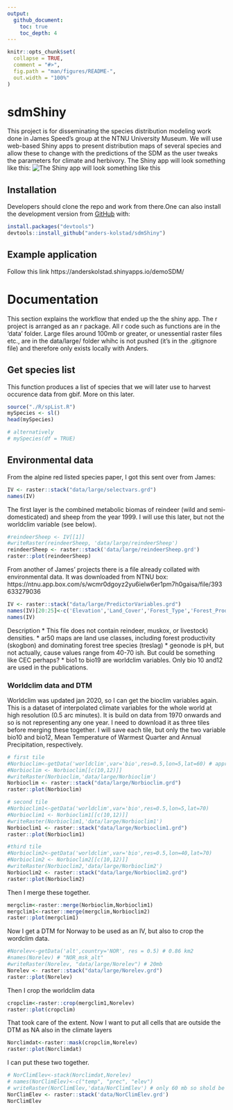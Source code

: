 ```yaml
---
output:
  github_document:
    toc: true
    toc_depth: 4
---
```


<!-- README.md is generated from README.Rmd. Please edit that file -->

```r
knitr::opts_chunk$set(
  collapse = TRUE,
  comment = "#>",
  fig.path = "man/figures/README-",
  out.width = "100%"
)
```

# sdmShiny

<!-- badges: start -->
<!-- badges: end -->

This project is for disseminating the species distribution modeling work done in James Speed's group at the NTNU University Museum. We will use web-based Shiny apps to present distribution maps of several species and allow these to change with the predictions of the SDM as the user tweaks the parameters for climate and herbivory. 
The Shiny app will look something like this:
![The Shiny app will look something like this](figures/app.png)


## Installation
Developers should clone the repo and work from there.One can also install the development version from [GitHub](https://github.com/) with:
```r
install.packages("devtools")
devtools::install_github("anders-kolstad/sdmShiny")
```
## Example application
Follow this link
https://anderskolstad.shinyapps.io/demoSDM/


# Documentation
This section explains the workflow that ended up the the shiny app. The r project is arranged as an r package. All r code such as functions are in the 'data' folder. Large files around 100mb or greater, or unessential raster files etc., are in the data/large/ folder whihc is not pushed (it's in the .gitignore file) and therefore only exists locally with Anders.

##  Get species list
This function  produces a list of species that we will later use to harvest occurence data from gbif. More on this later.
```r
source("./R/spList.R")
mySpecies <- sl()
head(mySpecies)

# alternatively
# mySpecies(df = TRUE)
```

## Environmental data 
From the alpine red listed species paper, I got this sent over from James:
```r
IV <- raster::stack("data/large/selectvars.grd")
names(IV)
```
The first layer is the combined metabolic biomas of reindeer (wild and semi-domesticated) and sheep from the year 1999. I will use this later, but not the worldclim variable (see below).

```r
#reindeerSheep <- IV[[1]]
#writeRaster(reindeerSheep, 'data/large/reindeerSheep')
reindeerSheep <- raster::stack('data/large/reindeerSheep.grd')
raster::plot(reindeerSheep)
```

From another of James' projects there is a file already collated with environmental data. It was downloaded from NTNU box: https://ntnu.app.box.com/s/wcmr0dgoyz2yu6ielw6er1pm7h0gaisa/file/393633279036

```r
IV <- raster::stack("data/large/PredictorVariables.grd")
names(IV)[20:25]<-c('Elevation','Land_Cover','Forest_Type','Forest_Productivity','Vegetation_Type','SoilpH')
names(IV)
```

Description
* This file does not contain reindeer, muskox, or livestock) densities.
* ar50 maps are land use classes, including forest productivity (skogbon) and dominating forest tree species (treslag)
* geonode is pH, but not actually, cause values range from 40-70 ish. But could be something like CEC perhaps?
* bio1 to bio19 are worldclim variables. Only bio 10 and12 are used in the publications.

### Worldclim data and DTM
Worldclim was updated jan 2020, so I can get the bioclim variables again. This is a dataset of interpolated climate variables for the whole world at high resolution (0.5 arc minutes). It is build on data from 1970 onwards and so is not representing any one year. I need to download it as three tiles before merging these together. I will save each tile, but only the two variable bio10 and bio12, Mean Temperature of Warmest Quarter and Annual Precipitation, respectively.

```r
# first tile
#Norbioclim<-getData('worldclim',var='bio',res=0.5,lon=5,lat=60) # approx 3 min
#Norbioclim <- Norbioclim[[c(10,12)]]
#writeRaster(Norbioclim,'data/large/Norbioclim')
Norbioclim <- raster::stack("data/large/Norbioclim.grd")
raster::plot(Norbioclim)
```

```r
# second tile
#Norbioclim1<-getData('worldclim',var='bio',res=0.5,lon=5,lat=70)
#Norbioclim1 <- Norbioclim1[[c(10,12)]]
#writeRaster(Norbioclim1,'data/large/Norbioclim1')
Norbioclim1 <- raster::stack("data/large/Norbioclim1.grd")
raster::plot(Norbioclim1)
```

```r
#third tile
#Norbioclim2<-getData('worldclim',var='bio',res=0.5,lon=40,lat=70)
#Norbioclim2 <- Norbioclim2[[c(10,12)]]
#writeRaster(Norbioclim2,'data/large/Norbioclim2')
Norbioclim2 <- raster::stack("data/large/Norbioclim2.grd")
raster::plot(Norbioclim2)
```

Then I merge these together.
```r
mergclim<-raster::merge(Norbioclim,Norbioclim1)
mergclim1<-raster::merge(mergclim,Norbioclim2)
raster::plot(mergclim1)
```

Now I get a DTM for Norway to be used as an IV, but also to crop the wordclim data.
```r
#Norelev<-getData('alt',country='NOR', res = 0.5) # 0.86 km2
#names(Norelev) # "NOR_msk_alt"
#writeRaster(Norelev, "data/large/Norelev") # 20mb
Norelev <- raster::stack("data/large/Norelev.grd")
raster::plot(Norelev)
```

Then I crop the worldclim data
```r
cropclim<-raster::crop(mergclim1,Norelev)
raster::plot(cropclim)
```

That took care of the extent. Now I want to put all cells that are outside the DTM as NA also in the climate layers
```r
Norclimdat<-raster::mask(cropclim,Norelev)
raster::plot(Norclimdat)
```

I can put these two together.

```r
# NorClimElev<-stack(Norclimdat,Norelev)
# names(NorClimElev)<-c("temp", "prec", "elev")
# writeRaster(NorClimElev,'data/NorClimElev') # only 60 mb so shold be able to go on GitHub
NorClimElev <- raster::stack('data/NorClimElev.grd')
NorClimElev
```

